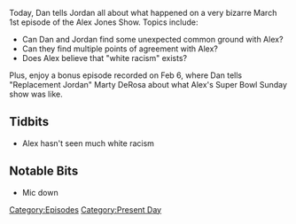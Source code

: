 {{DEFAULTSORT:
    #_EPISODE_0018:March 1, 2017/Super Bowl Bonus
}}{{Episode
    | title           = March 1, 2017/Super Bowl Bonus
    | caption         = Listen to this episode on [https://knowledgefight.libsyn.com/knowledge-fight-march-1-2017super-bowl-bonus Libsyn] [https://open.spotify.com/episode/20mPfCX3boNCtaQCrWVWMx Spotify]
    | episodeNumber   = 18
    | length          = 02:05:05
    | airDate         = March 3, 2017
    | coverageDate    = March 1, 2017
    | episodeType     = [[:Category:Present Day|Present Day]]
    | previousEpisode = [[17: February 7, 2017]]
    | nextEpisode     = [[19: March 3, 2017]]
}}

{{Stub}}

Today, Dan tells Jordan all about what happened on a very bizarre March 1st episode of the Alex Jones Show. Topics include:

*Can Dan and Jordan find some unexpected common ground with Alex?
*Can they find multiple points of agreement with Alex?
*Does Alex believe that "white racism" exists?

Plus, enjoy a bonus episode recorded on Feb 6, where Dan tells "Replacement Jordan" Marty DeRosa about what Alex's Super Bowl Sunday show was like.

==Tidbits==

*Alex hasn't seen much white racism

==Notable Bits==

*Mic down

[[Category:Episodes]]
[[Category:Present Day]]
